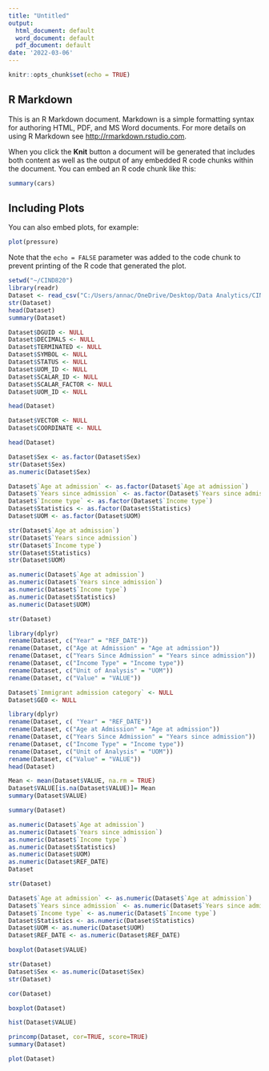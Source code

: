 ---
title: "Untitled"
output:
  html_document: default
  word_document: default
  pdf_document: default
date: '2022-03-06'
---

```{r setup, include=FALSE}
knitr::opts_chunk$set(echo = TRUE)
```

## R Markdown

This is an R Markdown document. Markdown is a simple formatting syntax for authoring HTML, PDF, and MS Word documents. For more details on using R Markdown see <http://rmarkdown.rstudio.com>.

When you click the **Knit** button a document will be generated that includes both content as well as the output of any embedded R code chunks within the document. You can embed an R code chunk like this:

```{r cars}
summary(cars)
```

## Including Plots

You can also embed plots, for example:

```{r pressure, echo=FALSE}
plot(pressure)
```

Note that the `echo = FALSE` parameter was added to the code chunk to prevent printing of the R code that generated the plot.
```{r}
setwd("~/CIND820")
library(readr)
Dataset <- read_csv("C:/Users/annac/OneDrive/Desktop/Data Analytics/CIND820/Dataset.csv") 
str(Dataset)
head(Dataset)
summary(Dataset)
```
```{r}
Dataset$DGUID <- NULL
Dataset$DECIMALS <- NULL
Dataset$TERMINATED <- NULL
Dataset$SYMBOL <- NULL
Dataset$STATUS <- NULL
Dataset$UOM_ID <- NULL
Dataset$SCALAR_ID <- NULL
Dataset$SCALAR_FACTOR <- NULL
Dataset$UOM_ID <- NULL
```

```{r}
head(Dataset)
```


```{r}
Dataset$VECTOR <- NULL
Dataset$COORDINATE <- NULL
```


```{r}
head(Dataset)
```



```{r}
Dataset$Sex <- as.factor(Dataset$Sex)
str(Dataset$Sex)
as.numeric(Dataset$Sex)
```

```{r}
Dataset$`Age at admission` <- as.factor(Dataset$`Age at admission`)
Dataset$`Years since admission` <- as.factor(Dataset$`Years since admission`)
Dataset$`Income type` <- as.factor(Dataset$`Income type`)
Dataset$Statistics <- as.factor(Dataset$Statistics)
Dataset$UOM <- as.factor(Dataset$UOM)
```


```{r}
str(Dataset$`Age at admission`)
str(Dataset$`Years since admission`)
str(Dataset$`Income type`)
str(Dataset$Statistics)
str(Dataset$UOM)
```



```{r}
as.numeric(Dataset$`Age at admission`)
as.numeric(Dataset$`Years since admission`)
as.numeric(Dataset$`Income type`)
as.numeric(Dataset$Statistics)
as.numeric(Dataset$UOM)
```



```{r}
str(Dataset)
```


```{r}
library(dplyr)
rename(Dataset, c("Year" = "REF_DATE"))
rename(Dataset, c("Age at Admission" = "Age at admission"))
rename(Dataset, c("Years Since Admission" = "Years since admission"))
rename(Dataset, c("Income Type" = "Income type"))
rename(Dataset, c("Unit of Analysis" = "UOM"))
rename(Dataset, c("Value" = "VALUE"))
```


```{r}
Dataset$`Immigrant admission category` <- NULL
Dataset$GEO <- NULL
```



```{r}
library(dplyr)
rename(Dataset, c( "Year" = "REF_DATE"))
rename(Dataset, c("Age at Admission" = "Age at admission"))
rename(Dataset, c("Years Since Admission" = "Years since admission"))
rename(Dataset, c("Income Type" = "Income type"))
rename(Dataset, c("Unit of Analysis" = "UOM"))
rename(Dataset, c("Value" = "VALUE"))
head(Dataset)
```



```{r}
Mean <- mean(Dataset$VALUE, na.rm = TRUE)
Dataset$VALUE[is.na(Dataset$VALUE)]= Mean
summary(Dataset$VALUE)

```



```{r}
summary(Dataset)
```

```{r}
as.numeric(Dataset$`Age at admission`)
as.numeric(Dataset$`Years since admission`)
as.numeric(Dataset$`Income type`)
as.numeric(Dataset$Statistics)
as.numeric(Dataset$UOM)
as.numeric(Dataset$REF_DATE)
Dataset
```


```{r}
str(Dataset)
```


```{r}
Dataset$`Age at admission` <- as.numeric(Dataset$`Age at admission`)
Dataset$`Years since admission` <- as.numeric(Dataset$`Years since admission`)
Dataset$`Income type` <- as.numeric(Dataset$`Income type`)
Dataset$Statistics <- as.numeric(Dataset$Statistics)
Dataset$UOM <- as.numeric(Dataset$UOM)
Dataset$REF_DATE <- as.numeric(Dataset$REF_DATE)
```


```{r}
boxplot(Dataset$VALUE)
```


```{r}
str(Dataset)
Dataset$Sex <- as.numeric(Dataset$Sex)
str(Dataset)
```


```{r}
cor(Dataset)
```



```{r}
boxplot(Dataset)
```


```{r}
hist(Dataset$VALUE)
```


```{r}
princomp(Dataset, cor=TRUE, score=TRUE)
summary(Dataset)
```


```{r}
plot(Dataset)
```


```{r}

```



```{r}

```

